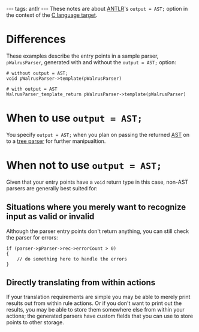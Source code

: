 ---
tags: antlr
---
These notes are about [[ANTLR]]'s <tt>output = AST;</tt> option in the context of the [[C language target]].

= Differences =

These examples describe the entry points in a sample parser, <tt>pWalrusParser</tt>, generated with and without the <tt>output = AST;</tt> option:

<pre># without output = AST;
void pWalrusParser->template(pWalrusParser)

# with output = AST
WalrusParser_template_return pWalrusParser->template(pWalrusParser)</pre>

= When to use <tt>output = AST;</tt> =

You specify <tt>output = AST;</tt> when you plan on passing the returned [[AST]] on to a [[tree parser]] for further manipualtion.

= When not to use <tt>output = AST;</tt> =

Given that your entry points have a <tt>void</tt> return type in this case, non-AST parsers are generally best suited for:

== Situations where you merely want to recognize input as valid or invalid ==

Although the parser entry points don't return anything, you can still check the parser for errors:

<pre>if (parser->pParser->rec->errorCount > 0)
{
    // do something here to handle the errors
}</pre>

== Directly translating from within actions ==

If your translation requirements are simple you may be able to merely print results out from within rule actions. Or if you don't want to print out the results, you may be able to store them somewhere else from within your actions; the generated parsers have custom fields that you can use to store points to other storage.

